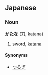 ==Japanese==
===Noun===
'''かたな''' ([[刀]], katana)

# [[sword]], [[katana]]

====Synonyms====
*[[つるぎ]]